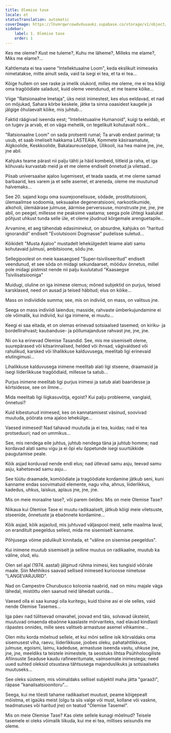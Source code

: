 ```yaml
---
title: Olemise tase
locale: et
statusTranslation: automatic
coverImage: https://lhvmrqwrcowdvduuaukz.supabase.co/storage/v1/object/public/strapi-uploads/small_cover-tratado-de-psicologia-revolucionaria.webp-5e15e1cec4e0ebebcde5d7fc7565d8fd.webp
sidebar:
    label: 1. Olemise tase
    order: 1
---
```

Kes me oleme? Kust me tuleme?, Kuhu me läheme?, Milleks me elame?, Miks me elame?...

Kahtlemata ei tea vaene "Intellektuaalne Loom", keda ekslikult inimeseks nimetatakse, mitte ainult seda, vaid ta isegi ei tea, et ta ei tea...

Kõige hullem on see raske ja imelik olukord, milles me oleme, me ei tea kõigi oma tragöödiate saladust, kuid oleme veendunud, et me teame kõike...

Viige "Ratsionaalne Imetaja", üks neist inimestest, kes elus eeldavad, et nad on mõjukad, Sahara kõrbe keskele, jätke ta sinna oaasidest kaugele ja jälgige õhulaevalt kõike, mis juhtub...

Faktid räägivad iseenda eest; "Intellektuaalne Humanoid", kuigi ta eeldab, et on tugev ja arvab, et on väga mehelik, on tegelikult kohutavalt nõrk...

"Ratsionaalne Loom" on sada protsenti rumal; Ta arvab endast parimat; ta usub, et saab imeliselt hakkama LASTEAIA, Kommete käsiraamatute, Algkoolide, Keskkoolide, Bakalaureuseõppe, Ülikooli, isa hea maine jne, jne, jne abil.

Kahjuks teame pärast nii palju tähti ja häid kombeid, tiitleid ja raha, et iga kõhuvalu kurvastab meid ja et me oleme endiselt õnnetud ja viletsad...

Piisab universaalse ajaloo lugemisest, et teada saada, et me oleme samad barbaarid, kes varem ja et selle asemel, et areneda, oleme me muutunud halvemaks...

See 20. sajand kogu oma suurejoonelisuse, sõdade, prostitutsiooni, ülemaailmse sodoomia, seksuaalse degeneratsiooni, narkootikumide, alkoholi, ülemäärase julmuse, äärmise perverssuse, monstruste jne, jne, jne abil, on peegel, millesse me peaksime vaatama; seega pole ühtegi kaalukat põhjust uhkust tunda selle üle, et oleme jõudnud kõrgemale arenguetapile...

Arvamine, et aeg tähendab edasiminekut, on absurdne, kahjuks on "haritud ignorandid" endiselt "Evolutsiooni Dogmasse" pudelisse suletud...

Kõikidelt "Musta Ajaloo" mustadelt lehekülgedelt leiame alati samu kohutavaid julmusi, ambitsioone, sõdu jne.

Sellegipoolest on meie kaasaegsed "Super-tsiviliseeritud" endiselt veendunud, et see sõda on midagi sekundaarset, mööduv õnnetus, millel pole midagi pistmist nende nii palju kuulutatud "Kaasaegse Tsivilisatsiooniga"

Muidugi, oluline on iga inimese olemus; mõned subjektid on purjus, teised karsklased, need on ausad ja teised häbitud; elus on kõike...

Mass on indiviidide summa; see, mis on indiviid, on mass, on valitsus jne.

Seega on mass indiviidi laiendus; masside, rahvaste ümberkujundamine ei ole võimalik, kui indiviid, kui iga inimene, ei muutu...

Keegi ei saa eitada, et on olemas erinevad sotsiaalsed tasemed; on kiriku- ja bordellirahvast; kaubanduse- ja põllumajanduse rahvast jne, jne, jne.

Nii on ka erinevad Olemise Tasandid. See, mis me sisemiselt oleme, suurepärased või kitsarinnalised, helded või ihnsad, vägivaldsed või rahulikud, karsked või lihalikkuse kalduvusega, meelitab ligi erinevaid elutingimusi...

Lihalikkuse kalduvusega inimene meelitab alati ligi stseene, draamasid ja isegi liiderlikkuse tragöödiaid, millesse ta satub...

Purjus inimene meelitab ligi purjus inimesi ja satub alati baaridesse ja kõrtsidesse, see on ilmne...

Mida meelitab ligi liigkasuvõtja, egoist? Kui palju probleeme, vanglaid, õnnetusi?

Kuid kibestunud inimesed, kes on kannatamisest väsinud, soovivad muutuda, pöörata oma ajaloo lehekülge...

Vaesed inimesed! Nad tahavad muutuda ja ei tea, kuidas; nad ei tea protseduuri; nad on ummikus...

See, mis nendega eile juhtus, juhtub nendega täna ja juhtub homme; nad kordavad alati samu vigu ja ei õpi elu õppetunde isegi suurtükkide paugutamise peale.

Kõik asjad korduvad nende endi elus; nad ütlevad samu asju, teevad samu asju, kahetsevad samu asju...

See tüütu draamade, komöödiate ja tragöödiate kordamine jätkub seni, kuni kanname endas soovimatuid elemente, nagu viha, ahnus, liiderlikkus, kadedus, uhkus, laiskus, aplaus jne, jne, jne.

Mis on meie moraalne tase?, või parem öeldes: Mis on meie Olemise Tase?

Niikaua kui Olemise Tase ei muutu radikaalselt, jätkub kõigi meie viletsuste, stseenide, õnnetuste ja ebaõnnete kordamine...

Kõik asjad, kõik asjaolud, mis juhtuvad väljaspool meid, selle maailma laval, on eranditult peegeldus sellest, mida me sisemiselt kanname.

Põhjusega võime pidulikult kinnitada, et "väline on sisemise peegeldus".

Kui inimene muutub sisemiselt ja selline muutus on radikaalne, muutub ka väline, olud, elu.

Olen sel ajal (1974. aastal) jälginud rühma inimesi, kes tungisid võõrale maale. Siin Mehhikos saavad sellised inimesed kurioosse nimetuse "LANGEVARJURID".

Nad on Campestre Churubusco koloonia naabrid, nad on minu majale väga lähedal, mistõttu olen saanud neid lähedalt uurida...

Vaesed olla ei saa kunagi olla kuritegu, kuid tõsine asi ei ole selles, vaid nende Olemise Tasemes...

Iga päev nad tülitsevad omavahel, joovad end täis, solvavad üksteist, muutuvad omaenda ebaõnne kaaslaste mõrvariteks, nad elavad kindlasti räpastes onnides, mille sees valitseb armastuse asemel vihkamine...

Olen mitu korda mõelnud sellele, et kui mõni selline isik kõrvaldaks oma sisemusest viha, raevu, liiderlikkuse, joobes oleku, pahatahtlikkuse, julmuse, egoismi, laimu, kadeduse, armastuse iseenda vastu, uhkuse jne, jne, jne, meeldiks ta teistele inimestele, ta seostuks lihtsa Psühholoogiliste Afiinsuste Seaduse kaudu rafineeritumate, vaimsemate inimestega; need uued suhted oleksid otsustava tähtsusega majanduslikuks ja sotsiaalseks muutuseks...

See oleks süsteem, mis võimaldaks sellisel subjektil maha jätta "garaaži", räpase "kanalisatsioonitoru"...

Seega, kui me tõesti tahame radikaalset muutust, peame kõigepealt mõistma, et igaüks meist (olgu ta siis valge või must, kollane või vaskne, teadmatuses või haritud jne) on teatud "Olemise Tasemel".

Mis on meie Olemise Tase? Kas olete sellele kunagi mõelnud? Teisele tasemele ei oleks võimalik liikuda, kui me ei tea, millises seisundis me oleme.

